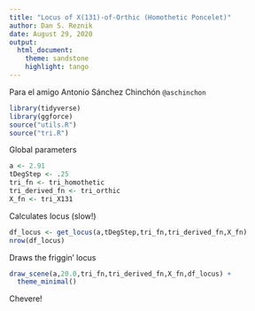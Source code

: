 ```yaml
---
title: "Locus of X(131)-of-Orthic (Homothetic Poncelet)"
author: Dan S. Reznik
date: August 29, 2020
output:
  html_document:
    theme: sandstone
    highlight: tango
---
```


Para el amigo Antonio Sánchez Chinchón `@aschinchon`

```r
library(tidyverse)
library(ggforce)
source("utils.R")
source("tri.R")
```

Global parameters

```r
a <- 2.91
tDegStep <- .25
tri_fn <- tri_homothetic
tri_derived_fn <- tri_orthic
X_fn <- tri_X131
```

Calculates locus (slow!)

```r
df_locus <- get_locus(a,tDegStep,tri_fn,tri_derived_fn,X_fn)
nrow(df_locus)
```

Draws the friggin' locus

```r
draw_scene(a,20.0,tri_fn,tri_derived_fn,X_fn,df_locus) +
  theme_minimal()
```

Chevere!
